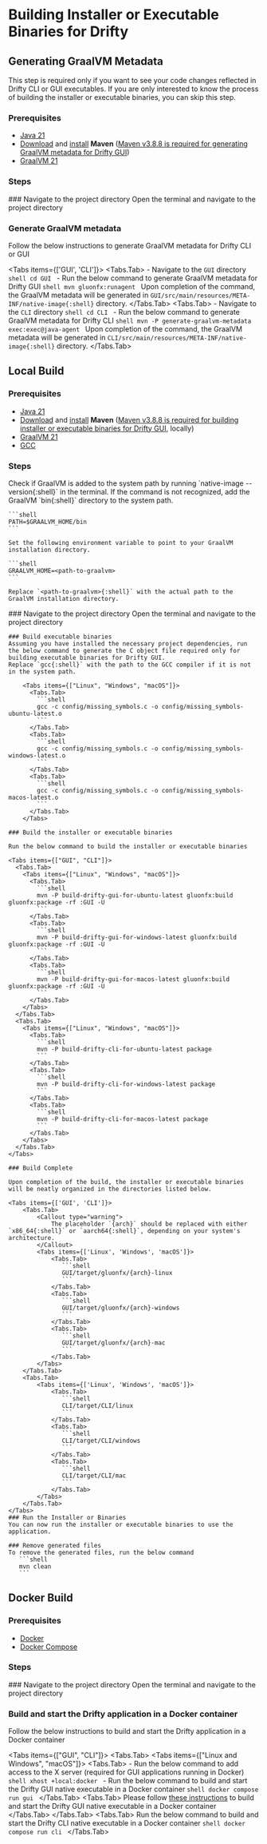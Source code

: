 
# Building Installer or Executable Binaries for Drifty

## Generating GraalVM Metadata

<Callout type="info">
  This step is required only if you want to see your code changes reflected in
  Drifty CLI or GUI executables. If you are only interested to know the process
  of building the installer or executable binaries, you can skip this step.
</Callout>

### Prerequisites

- [Java 21](https://www.oracle.com/java/technologies/downloads/#java21)
- [Download](https://maven.apache.org/download.cgi#previous-stable-3-8-x-release) and [install](https://maven.apache.org/install.html) **Maven** ([Maven v3.8.8 is required for generating GraalVM metadata for Drifty GUI](https://github.com/gluonhq/gluonfx-maven-plugin/issues/462))
- [GraalVM 21](https://www.graalvm.org/downloads/)

### Steps

<Steps>
### Navigate to the project directory
Open the terminal and navigate to the project directory

### Generate GraalVM metadata

Follow the below instructions to generate GraalVM metadata for Drifty CLI or GUI

<Tabs items={['GUI', 'CLI']}>
    <Tabs.Tab>
    - Navigate to the `GUI` directory
      ```shell
      cd GUI
      ```
    - Run the below command to generate GraalVM metadata for Drifty GUI
      ```shell
      mvn gluonfx:runagent
      ```
    Upon completion of the command, the GraalVM metadata will be generated in `GUI/src/main/resources/META-INF/native-image{:shell}` directory.
    </Tabs.Tab>
    <Tabs.Tab>
    - Navigate to the `CLI` directory
      ```shell
      cd CLI
      ```
    - Run the below command to generate GraalVM metadata for Drifty CLI
      ```shell
      mvn -P generate-graalvm-metadata exec:exec@java-agent
      ```
    Upon completion of the command, the GraalVM metadata will be generated in `CLI/src/main/resources/META-INF/native-image{:shell}` directory.
    </Tabs.Tab>
</Tabs>
</Steps>

## Local Build

### Prerequisites

- [Java 21](https://www.oracle.com/java/technologies/downloads/#java21)
- [Download](https://maven.apache.org/download.cgi#previous-stable-3-8-x-release) and [install](https://maven.apache.org/install.html) **Maven** ([Maven v3.8.8 is required for building installer or executable binaries for Drifty GUI](https://github.com/gluonhq/gluonfx-maven-plugin/issues/462), locally)
- [GraalVM 21](https://www.graalvm.org/downloads/)
- [GCC](https://gcc.gnu.org/install/)

### Steps

<Callout type="info">
    Check if GraalVM is added to the system path by running `native-image --version{:shell}` in the terminal.
    If the command is not recognized, add the GraalVM `bin{:shell}` directory to the system path.

    ```shell
    PATH=$GRAALVM_HOME/bin
    ```

    Set the following environment variable to point to your GraalVM installation directory.

    ```shell
    GRAALVM_HOME=<path-to-graalvm>
    ```

    Replace `<path-to-graalvm>{:shell}` with the actual path to the GraalVM installation directory.

</Callout>

<Steps>
    ### Navigate to the project directory
    Open the terminal and navigate to the project directory

    ### Build executable binaries
    Assuming you have installed the necessary project dependencies, run the below command to generate the C object file required only for building executable binaries for Drifty GUI.
    Replace `gcc{:shell}` with the path to the GCC compiler if it is not in the system path.

        <Tabs items={["Linux", "Windows", "macOS"]}>
          <Tabs.Tab>
            ```shell
            gcc -c config/missing_symbols.c -o config/missing_symbols-ubuntu-latest.o
            ```
          </Tabs.Tab>
          <Tabs.Tab>
            ```shell
            gcc -c config/missing_symbols.c -o config/missing_symbols-windows-latest.o
            ```
          </Tabs.Tab>
          <Tabs.Tab>
            ```shell
            gcc -c config/missing_symbols.c -o config/missing_symbols-macos-latest.o
            ```
          </Tabs.Tab>
        </Tabs>

    ### Build the installer or executable binaries

    Run the below command to build the installer or executable binaries

    <Tabs items={["GUI", "CLI"]}>
      <Tabs.Tab>
        <Tabs items={["Linux", "Windows", "macOS"]}>
          <Tabs.Tab>
            ```shell
            mvn -P build-drifty-gui-for-ubuntu-latest gluonfx:build gluonfx:package -rf :GUI -U
            ```
          </Tabs.Tab>
          <Tabs.Tab>
            ```shell
            mvn -P build-drifty-gui-for-windows-latest gluonfx:build gluonfx:package -rf :GUI -U
            ```
          </Tabs.Tab>
          <Tabs.Tab>
            ```shell
            mvn -P build-drifty-gui-for-macos-latest gluonfx:build gluonfx:package -rf :GUI -U
            ```
          </Tabs.Tab>
        </Tabs>
      </Tabs.Tab>
      <Tabs.Tab>
        <Tabs items={["Linux", "Windows", "macOS"]}>
          <Tabs.Tab>
            ```shell
            mvn -P build-drifty-cli-for-ubuntu-latest package
            ```
          </Tabs.Tab>
          <Tabs.Tab>
            ```shell
            mvn -P build-drifty-cli-for-windows-latest package
            ```
          </Tabs.Tab>
          <Tabs.Tab>
            ```shell
            mvn -P build-drifty-cli-for-macos-latest package
            ```
          </Tabs.Tab>
        </Tabs>
      </Tabs.Tab>
    </Tabs>

    ### Build Complete

    Upon completion of the build, the installer or executable binaries will be neatly organized in the directories listed below.

    <Tabs items={['GUI', 'CLI']}>
        <Tabs.Tab>
            <Callout type="warning">
                The placeholder `{arch}` should be replaced with either `x86_64{:shell}` or `aarch64{:shell}`, depending on your system's architecture.
            </Callout>
            <Tabs items={['Linux', 'Windows', 'macOS']}>
                <Tabs.Tab>
                   ```shell
                   GUI/target/gluonfx/{arch}-linux
                   ```
                </Tabs.Tab>
                <Tabs.Tab>
                   ```shell
                   GUI/target/gluonfx/{arch}-windows
                   ```
                </Tabs.Tab>
                <Tabs.Tab>
                   ```shell
                   GUI/target/gluonfx/{arch}-mac
                   ```
                </Tabs.Tab>
            </Tabs>
        </Tabs.Tab>
        <Tabs.Tab>
            <Tabs items={['Linux', 'Windows', 'macOS']}>
                <Tabs.Tab>
                   ```shell
                   CLI/target/CLI/linux
                   ```
                </Tabs.Tab>
                <Tabs.Tab>
                   ```shell
                   CLI/target/CLI/windows
                   ```
                </Tabs.Tab>
                <Tabs.Tab>
                   ```shell
                   CLI/target/CLI/mac
                   ```
                </Tabs.Tab>
            </Tabs>
        </Tabs.Tab>
    </Tabs>
    ### Run the Installer or Binaries
    You can now run the installer or executable binaries to use the application.

    ### Remove generated files
    To remove the generated files, run the below command
       ```shell
       mvn clean
       ```

</Steps>

## Docker Build

### Prerequisites

- [Docker](https://docs.docker.com/get-docker/)
- [Docker Compose](https://docs.docker.com/compose/install/)

### Steps

<Steps>
### Navigate to the project directory
Open the terminal and navigate to the project directory

### Build and start the Drifty application in a Docker container

Follow the below instructions to build and start the Drifty application in a Docker container

<Tabs items={["GUI", "CLI"]}>
  <Tabs.Tab>
    <Tabs items={["Linux and Windows", "macOS"]}>
      <Tabs.Tab>
        - Run the below command to add access to the X server (required for GUI
        applications running in Docker) ```shell xhost +local:docker ``` - Run
        the below command to build and start the Drifty GUI native executable in
        a Docker container ```shell docker compose run gui ```
      </Tabs.Tab>
      <Tabs.Tab>
        Please follow [these instructions](macOS-docker-build-instructions.mdx)
        to build and start the Drifty GUI native executable in a Docker
        container
      </Tabs.Tab>
    </Tabs>
  </Tabs.Tab>
  <Tabs.Tab>
    Run the below command to build and start the Drifty CLI native executable in
    a Docker container ```shell docker compose run cli ```
  </Tabs.Tab>
</Tabs>

</Steps>
